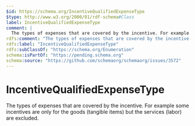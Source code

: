 ```yaml
---
$id: https://schema.org/IncentiveQualifiedExpenseType
$type: http://www.w3.org/2000/01/rdf-schema#Class
label: IncentiveQualifiedExpenseType
comment: |
  The types of expenses that are covered by the incentive. For example some incentives are only for the goods (tangible items) but the services (labor) are excluded.
rdfs:comment: "The types of expenses that are covered by the incentive. For example some incentives are only for the goods (tangible items) but the services (labor) are excluded."
rdfs:label: "IncentiveQualifiedExpenseType"
rdfs:subClassOf: "https://schema.org/Enumeration"
schema:isPartOf: "https://pending.schema.org"
schema:source: "https://github.com/schemaorg/schemaorg/issues/3572"
---
```


# IncentiveQualifiedExpenseType

The types of expenses that are covered by the incentive. For example some incentives are only for the goods (tangible items) but the services (labor) are excluded.

